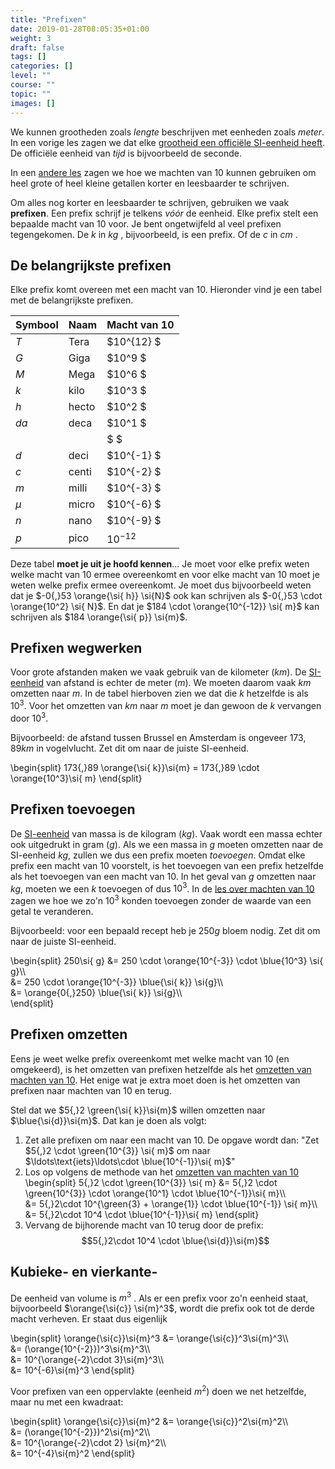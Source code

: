 ```yaml
---
title: "Prefixen"
date: 2019-01-28T08:05:35+01:00
weight: 3
draft: false
tags: []
categories: []
level: ""
course: ""
topic: ""
images: []
---
```


We kunnen grootheden zoals _lengte_ beschrijven met eenheden zoals _meter_. In een vorige les zagen we dat elke [grootheid een officiële SI-eenheid heeft](intro#si-eenheden-maken-duidelijke-afspraken). De officiële eenheid van _tijd_ is bijvoorbeeld de seconde.

In een [andere les](machten_van_10) zagen we hoe we machten van 10 kunnen gebruiken om heel grote of heel kleine getallen korter en leesbaarder te schrijven.

Om alles nog korter en leesbaarder te schrijven, gebruiken we vaak **prefixen**. Een prefix
<Mute text="(of voorvoegsel)" />
schrijf je telkens _vóór_ de eenheid. Elke prefix stelt een bepaalde macht van 10 voor. Je bent ongetwijfeld al veel prefixen tegengekomen. De $\si{k}$
<Mute text="(kilo)" />
in $\si{kg}$
<Mute text="(kilogram)" />, bijvoorbeeld, is een prefix. Of de $\si{c}$
<Mute text="(centi)" />
in $\si{cm}$
<Mute text="(centimeter)" />.

## De belangrijkste prefixen

Elke prefix komt overeen met een macht van 10. Hieronder vind je een tabel met de belangrijkste prefixen.

| Symbool   | Naam  | Macht van 10 |
| --------- | ----- | ------------ |
| $\si{T}$  | Tera  | $10^{12}   $ |
| $\si{G}$  | Giga  | $10^9    $   |
| $\si{M}$  | Mega  | $10^6    $   |
| $\si{k}$  | kilo  | $10^3    $   |
| $\si{h}$  | hecto | $10^2    $   |
| $\si{da}$ | deca  | $10^1    $   |
|           |       | $        $   |
| $\si{d}$  | deci  | $10^{-1} $   |
| $\si{c}$  | centi | $10^{-2} $   |
| $\si{m}$  | milli | $10^{-3} $   |
| $\mu$     | micro | $10^{-6} $   |
| $\si{n}$  | nano  | $10^{-9} $   |
| $\si{p}$  | pico  | $10^{-12}$   |

Deze tabel **moet je uit je hoofd kennen**... Je moet voor elke prefix weten
welke macht van 10 ermee overeenkomt en voor elke macht van 10 moet je weten
welke prefix ermee overeenkomt. Je moet dus bijvoorbeeld weten dat je $-0{,}53
\orange{\si{ h}} \si{N}$ ook kan schrijven als $-0{,}53 \cdot \orange{10^2}
\si{ N}$. En dat je $184 \cdot \orange{10^{-12}} \si{ m}$ kan schrijven als
$184 \orange{\si{ p}} \si{m}$.

## Prefixen wegwerken

Voor grote afstanden maken we vaak gebruik van de kilometer ($\si{km}$). De [SI-eenheid](intro#si-eenheden-maken-duidelijke-afspraken) van afstand is echter de meter ($\si{m}$). We moeten daarom vaak $\si{km}$ omzetten naar $\si{m}$. In de tabel hierboven zien we dat die $\si{k}$ hetzelfde is als $10^{3}$. Voor het omzetten van $\si{km}$ naar $\si{m}$ moet je dan gewoon de $\si{k}$ vervangen door $10^{3}$.

Bijvoorbeeld: de afstand tussen Brussel en Amsterdam is ongeveer $173{,}89 \si{ km}$ in vogelvlucht. Zet dit om naar de juiste SI-eenheid.

\begin{split}
173{,}89 \orange{\si{ k}}\si{m}
= 173{,}89 \cdot \orange{10^3}\si{ m}
\end{split}

## Prefixen toevoegen

De [SI-eenheid](intro#si-eenheden-maken-duidelijke-afspraken) van massa is de kilogram ($\si{kg}$). Vaak wordt een massa echter ook uitgedrukt in gram ($\si{g}$). Als we een massa in $\si{g}$ moeten omzetten naar de SI-eenheid $\si{kg}$, zullen we dus een prefix moeten _toevoegen_. Omdat elke prefix een macht van 10 voorstelt, is het toevoegen van een prefix hetzelfde als het toevoegen van een macht van 10. In het geval van $\si{g}$ omzetten naar $\si{kg}$, moeten we een $\si{k}$ toevoegen of dus $10^3$. In de [les over machten van 10](machten_van_10#machten-van-10-omzetten) zagen we hoe we zo'n $10^3$ konden toevoegen zonder de waarde van een getal te veranderen.

Bijvoorbeeld: voor een bepaald recept heb je $250 \si{ g}$ bloem nodig. Zet dit om naar de juiste SI-eenheid.

\begin{split}
250\si{ g}
&= 250 \cdot \orange{10^{-3}} \cdot \blue{10^3} \si{ g}\\\\\
&= 250 \cdot \orange{10^{-3}} \blue{\si{ k}} \si{g}\\\\\
&= \orange{0{,}250} \blue{\si{ k}} \si{g}\\\\\
\end{split}

## Prefixen omzetten

Eens je weet welke prefix overeenkomt met welke macht van 10 (en omgekeerd), is het omzetten van prefixen hetzelfde als het [omzetten van machten van 10](machten_van_10#machten-van-10-omzetten).
Het enige wat je extra moet doen is het omzetten van prefixen naar machten van 10 en terug.

Stel dat we $5{,}2 \green{\si{ k}}\si{m}$ willen omzetten naar $\blue{\si{d}}\si{m}$. Dat kan je doen als volgt:

1. Zet alle prefixen om naar een macht van 10. De opgave wordt dan:
   "Zet $5{,}2 \cdot \green{10^{3}} \si{ m}$ om naar $\ldots\text{iets}\ldots\cdot \blue{10^{-1}}\si{ m}$"
2. Los op volgens de methode van het [omzetten van machten van 10](machten_van_10#machten-van-10-omzetten)
   \begin{split}
   5{,}2 \cdot \green{10^{3}} \si{ m}
   &= 5{,}2 \cdot \green{10^{3}} \cdot \orange{10^1} \cdot \blue{10^{-1}}\si{ m}\\\\\
   &= 5{,}2\cdot 10^{\green{3} + \orange{1}} \cdot \blue{10^{-1}} \si{ m}\\\\\
   &= 5{,}2\cdot 10^4 \cdot \blue{10^{-1}}\si{ m}
   \end{split}
3. Vervang de bijhorende macht van 10 terug door de prefix:
   $$5{,}2\cdot 10^4 \cdot \blue{\si{d}}\si{m}$$

## Kubieke- en vierkante-

De eenheid van volume is $\si{m}^3$
<Mute text="(kubieke meter)" />.
Als er een prefix voor zo'n eenheid staat, bijvoorbeeld $\orange{\si{c}} \si{m}^3$, wordt die prefix ook tot de derde macht verheven. Er staat dus eigenlijk

\begin{split}
\orange{\si{c}}\si{m}^3
&= \orange{\si{c}}^3\si{m}^3\\\\\
&= (\orange{10^{-2}})^3\si{m}^3\\\\\
&= 10^{\orange{-2}\cdot 3}\si{m}^3\\\\\
&= 10^{-6}\si{m}^3
\end{split}

Voor prefixen van een oppervlakte (eenheid $\si{m}^2$) doen we net hetzelfde, maar nu met een kwadraat:

\begin{split}
\orange{\si{c}}\si{m}^2
&= \orange{\si{c}}^2\si{m}^2\\\\\
&= (\orange{10^{-2}})^2\si{m}^2\\\\\
&= 10^{\orange{-2}\cdot 2} \si{m}^2\\\\\
&= 10^{-4}\si{m}^2
\end{split}
